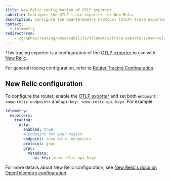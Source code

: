 ```yaml
---
title: New Relic configuration of OTLP exporter
subtitle: Configure the OTLP trace exporter for New Relic
description: Configure the OpenTelemetry Protocol (OTLP) trace exporter for New Relic in the Apollo GraphOS Router or Apollo Router Core.
context:
  - telemetry
redirectFrom:
    - /graphos/routing/observability/telemetry/trace-exporters/new-relic
---
```


This tracing exporter is a configuration of the [OTLP exporter](/graphos/routing/observability/telemetry/trace-exporters/otlp) to use with [New Relic](https://newrelic.com/).

For general tracing configuration, refer to [Router Tracing Configuration](/router/configuration/telemetry/exporters/tracing/overview).

## New Relic configuration

To configure the router, enable the [OTLP exporter](/router/configuration/telemetry/exporters/tracing/otlp/#otlp-configuration) and set both `endpoint: <new-relic-endpoint>` and `api-key: <new-relic-api-key>`. For example: 

```yaml title="router.yaml"
telemetry:
  exporters:
    tracing:
      otlp:
        enabled: true
        # Endpoint for your region.
        endpoint: <new-relic-endpoint>
        protocol: grpc
        grpc:
          metadata:
            api-key: <new-relic-api-key>

```

For more details about New Relic configuration, see [New Relic's docs on OpenTelemetry configuration](https://docs.newrelic.com/docs/more-integrations/open-source-telemetry-integrations/opentelemetry/get-started/opentelemetry-set-up-your-app/#review-settings).

